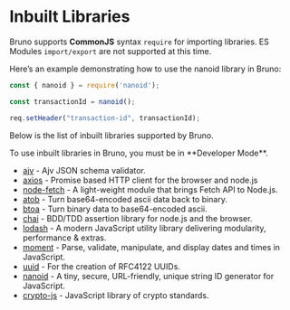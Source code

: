 

# Inbuilt Libraries

Bruno supports **CommonJS** syntax `require` for importing libraries. ES Modules `import/export` are not supported at this time.

Here’s an example demonstrating how to use the nanoid library in Bruno:


```js copy
const { nanoid } = require('nanoid');

const transactionId = nanoid(); 

req.setHeader("transaction-id", transactionId);
```

Below is the list of inbuilt libraries supported by Bruno.

<Callout type="warning">
To use inbuilt libraries in Bruno, you must be in **Developer Mode**.
</Callout>


- [ajv](https://www.npmjs.com/package/ajv) - Ajv JSON schema validator.
- [axios](https://www.npmjs.com/package/axios) - Promise based HTTP client for the browser and node.js
- [node-fetch](https://www.npmjs.com/package/node-fetch) - A light-weight module that brings Fetch API to Node.js.
- [atob](https://www.npmjs.com/package/atob) -  Turn base64-encoded ascii data back to binary.
- [btoa](https://www.npmjs.com/package/btoa) -  Turn binary data to base64-encoded ascii.
- [chai](https://www.npmjs.com/package/chai) -  BDD/TDD assertion library for node.js and the browser.
- [lodash](https://lodash.com) -  A modern JavaScript utility library delivering modularity, performance & extras.
- [moment](https://momentjs.com) -  Parse, validate, manipulate, and display dates and times in JavaScript.
- [uuid](https://www.npmjs.com/package/uuid) -  For the creation of RFC4122 UUIDs.
- [nanoid](https://www.npmjs.com/package/nanoid) - A tiny, secure, URL-friendly, unique string ID generator for JavaScript.
- [crypto-js](https://www.npmjs.com/package/crypto-js) - JavaScript library of crypto standards.



